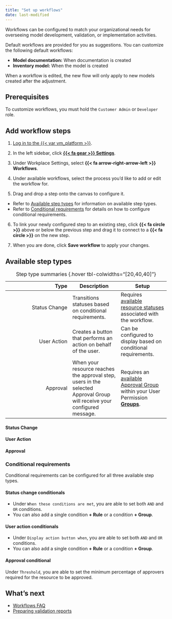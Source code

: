 ```yaml
---
title: "Set up workflows"
date: last-modified
---
```


Workflows can be configured to match your organizational needs for overseeing model development, validation, or implementation activities.

Default workflows are provided for you as suggestions. You can customize the following default workflows:

- **Model documentation:** When documentation is created
- **Inventory model:** When the model is created

::: {.callout-warning title="Adjustments to workflows are not retroactive."}
When a workflow is edited, the new flow will only apply to new models created after the adjustment. 
:::

## Prerequisites

To customize workflows, you must hold the `Customer Admin` or `Developer` role.

## Add workflow steps

1. [Log in to the {{< var vm_platform >}}]({{< var vm_url >}}).

2. In the left sidebar, click [**{{< fa gear >}} Settings**]({{< var vm_url >}}/settings).

3. Under Workplace Settings, select **{{< fa arrow-right-arrow-left >}} Workflows**.

4. Under available workflows, select the process you'd like to add or edit the workflow for.

5. Drag and drop a step onto the canvas to configure it.

::: {.callout-tip appearance="minimal"}
- Refer to [Available step types](#available-step-types) for information on available step types. 
- Refer to [Conditional requirements](#conditional-requirements) for details on how to configure conditional requirements.
:::

6. To link your newly configured step to an existing step, click **{{< fa circle >}}** above or below the previous step and drag it to connect to a **{{< fa circle >}}** on the new step.

6. When you are done, click **Save workflow** to apply your changes.

## Available step types

| Type | Description | Setup |
|---:|---|---|
| Status Change | Transitions statuses based on conditional requirements. | Requires [available resource statuses](customize-resource-statuses.qmd) associated with the workflow. |
| User Action | Creates a button that performs an action on behalf of the user. | Can be configured to display based on conditional requirements. |
| Approval | When your resource reaches the approval step, users in the selected Approval Group will receive your configured message. | Requires an [available Approval Group](manage-groups.qmd) within your User Permission [**Groups**]({{< var vm_url >}}/settings/groups). |
: Step type summaries {.hover tbl-colwidths="[20,40,40]"}

#### Status Change

#### User Action

#### Approval

### Conditional requirements

Conditional requirements can be configured for all three available step types.

#### Status change conditionals
- Under `When these conditions are met`, you are able to set both `AND` and `OR` conditions. 
- You can also add a single condition **+ Rule** or a condition **+ Group**.

#### User action conditionals
- Under `Display action button when`, you are able to set both `AND` and `OR` conditions. 
- You can also add a single condition **+ Rule** or a condition **+ Group**.

#### Approval conditional
Under `Threshold`, you are able to set the minimum percentage of approvers required for the resource to be approved.

## What's next

- [Workflows FAQ](../faq/faq-workflows.qmd)
- [Preparing validation reports](preparing-validation-reports.qmd)

